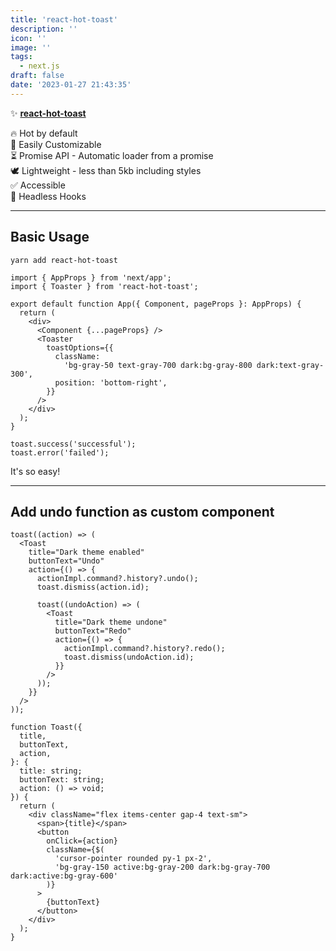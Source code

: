 ```yaml
---
title: 'react-hot-toast'
description: ''
icon: ''
image: ''
tags:
  - next.js
draft: false
date: '2023-01-27 21:43:35'
---
```


✨ [**react-hot-toast**](https://github.com/timolins/react-hot-toast)

🔥 Hot by default\
🔩 Easily Customizable\
⏳ Promise API - Automatic loader from a promise\
🕊 Lightweight - less than 5kb including styles\
✅ Accessible\
🤯 Headless Hooks

---

## Basic Usage

```shell
yarn add react-hot-toast
```

```tsx title="_app.tsx"
import { AppProps } from 'next/app';
import { Toaster } from 'react-hot-toast';

export default function App({ Component, pageProps }: AppProps) {
  return (
    <div>
      <Component {...pageProps} />
      <Toaster
        toastOptions={{
          className:
            'bg-gray-50 text-gray-700 dark:bg-gray-800 dark:text-gray-300',
          position: 'bottom-right',
        }}
      />
    </div>
  );
}
```

```tsx
toast.success('successful');
toast.error('failed');
```

It's so easy!

---

## Add undo function as custom component

```tsx
toast((action) => (
  <Toast
    title="Dark theme enabled"
    buttonText="Undo"
    action={() => {
      actionImpl.command?.history?.undo();
      toast.dismiss(action.id);

      toast((undoAction) => (
        <Toast
          title="Dark theme undone"
          buttonText="Redo"
          action={() => {
            actionImpl.command?.history?.redo();
            toast.dismiss(undoAction.id);
          }}
        />
      ));
    }}
  />
));
```

```tsx
function Toast({
  title,
  buttonText,
  action,
}: {
  title: string;
  buttonText: string;
  action: () => void;
}) {
  return (
    <div className="flex items-center gap-4 text-sm">
      <span>{title}</span>
      <button
        onClick={action}
        className={$(
          'cursor-pointer rounded py-1 px-2',
          'bg-gray-150 active:bg-gray-200 dark:bg-gray-700 dark:active:bg-gray-600'
        )}
      >
        {buttonText}
      </button>
    </div>
  );
}
```
